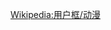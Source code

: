 {{Userbox
  |border-c=blue
  |border-s=1
  |id=Cooking PAPA 
  |id-c=#99B3FF
  |id-fc=red
  |id-s=12
  |info=这个用户喜欢'''[[妙廚老爹|<span style="color:white;">妙廚老爹<br />（天才酷爸/伙頭爸B）</span>]]'''。
  |info-c=#CD853F
  |info-fc=#6EF7A7
  |info-s=10
}}<includeonly>[[Category:喜歡妙廚老爹的維基人|{{PAGENAME}}]]</includeonly><noinclude>{{Clear}}[[Wikipedia:用户框/动漫]]</noinclude>